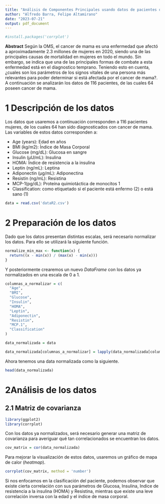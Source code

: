 ```yaml
---
title: "Análisis de Componentes Principales usando datos de pacientes de Cancer de mama"
author: "Alfredo Barra, Felipe Altamirano"
date: "2023-07-21"
output: pdf_document
---
```


```r
#install.packages('corrplot')

```


**Abstract** Según la OMS, el cancer de mama es una enfermedad que afectó a aproximadamente 2.3 millones de mujeres en 2020, siendo una de las principales causas de mortalidad en mujeres en todo el mundo. Sin embargo, se indica que una de las principales formas de combate a esta enfermedad está en el diagnostico temprano. Teniendo esto en cuenta, ¿cuales son los parámetros de los signos vitales de una persona más relevantes para poder determinar si está afectada por el cancer de mama?. A continuación se analizarán los datos de 116 pacientes, de las cuales 64 poseen cancer de mama.

# 1 Descripción de los datos

Los datos que usaremos a continuación corresponden a 116 pacientes mujeres, de los cuales 64 han sido diagnosticados con cancer de mama. Las variables de estos datos corresponden a:

- Age (years): Edad en años
- BMI (kg/m2): Índice de Masa Corporal
- Glucose (mg/dL): Glucosa en sangre
- Insulin (µU/mL): Insulina
- HOMA: Índice de resistencia a la insulina
- Leptin (ng/mL): Leptina
- Adiponectin (µg/mL): Adiponectina
- Resistin (ng/mL): Resistina
- MCP-1(pg/dL): Proteína quimiotáctica de monocitos 1
- Classification: como etiquetado si el paciente está enfermo (2) o está sano (1)

```r
data = read.csv('dataR2.csv')
```

# 2 Preparación de los datos

Dado que los datos presentan distintas escalas, será necesario normalizar los datos. Para ello se utilizará la siguiente función.

```r
normalize_min_max <- function(x) {
  return((x - min(x)) / (max(x) - min(x)))
}
```

Y posteriormente crearemos un nuevo *DataFrame* con los datos ya normalizados en una escala de 0 a 1.

```r
columnas_a_normalizar = c(
  "Age",
  "BMI",
  "Glucose",
  "Insulin",
  "HOMA",
  "Leptin",
  "Adiponectin",
  "Resistin",
  "MCP.1",
  "Classification"
)

data_normalizada = data

data_normalizada[columnas_a_normalizar] = lapply(data_normalizada[columnas_a_normalizar], normalize_min_max)
```

Ahora tenemos una data normalizada como la siguiente.

```r
head(data_normalizada)
```
# 2Análisis de los datos

## 2.1 Matriz de covarianza

```r
library(ggplot2)
library(corrplot)
```

Con los datos ya normalizados, será necesario generar una matriz de covarianza para averiguar qué tan correlacionados se encuentran los datos.

```r
cov_matrix = cor(data_normalizada)
```

Para mejorar la visualización de estos datos, usaremos un gráfico de mapa de calor (*heatmap*).


```r
corrplot(cov_matrix, method = 'number')
```

Si nos enfocamos en la clasificación del paciente, podemos observar que existe cierta correlación con sus parámetros de Glucosa, Insulina, Indice de resistencia a la insulina (HOMA) y Resistina, mientras que existe una leve correlación inversa con la edad y el índice de masa corporal.

